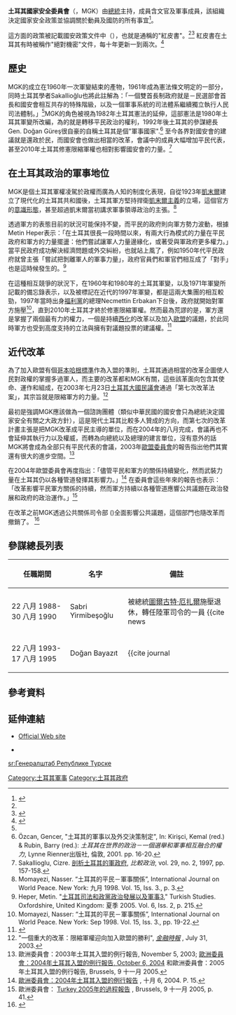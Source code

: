'''土耳其國家安全委員會'''（{{lang-tr|Milli Güvenlik Kurulu}}，MGK）由[[土耳其總統|總統]]主持，成員含文官及軍事成員，該組織決定國家安全政策並協調關於動員及國防的所有事宜<ref name="Publications2003">{{cite book|author=USA (PRD) International Business Publications|title=Turkey Foreign Policy and Government Guide|url=http://books.google.com/books?id=cxr_vqpwVUkC&pg=PA103|date=1 April 2003|publisher=Int'l Business Publications|language=en|isbn=978-0-7397-6282-0|pages=103–|quote=The president presides over the National Security Council, a body that contains civilian as well as military members. .... This body sets national security policy and coordinates all activities related to mobilization and defense}}</ref>。

這方面的政策被記載國安政策文件中（{{lang-tr|Milli Güvenlik Siyaseti Belgesi}}），也就是通稱的"紅皮書"。<ref name=kirmizikitap/><ref>{{cite news
 |url         = http://www.mgk.gov.tr/Turkce/sss.html#soru_28
 |accessdate  = 2009-01-06
 |title       = Devletin milli güvenlik siyasetini içeren belgenin adı "Milli Siyaset Belgesi" veya "Milli Güvenlik Siyaset Belgesi" gibi değişik biçimlerde ifade edilmektedir. Belgenin resmi adı nedir?
 |work        = Frequently Asked Questions
 |publisher   = Milli Güvenlik Kurulu Genel Sekreterligi
 |date        = 2007-10-05
 |language    = tr
 |deadurl     = yes
 |archiveurl  = https://web.archive.org/web/20080908061209/http://www.mgk.gov.tr/Turkce/sss.html#soru_28
 |archivedate = 2008-09-08
}}</ref>
紅皮書在土耳其有時被稱作"絕對機密"文件，每十年更新一到兩次。<ref>{{cite news
|url=http://webarsiv.hurriyet.com.tr/2004/11/24/558422.asp
|accessdate=2009-01-06
|title=Milli Güvenlik Siyaset Belgesi değiştiriliyor
|first=Sedat
|last=Ergin
|language=tr
|date=2004-11-24
|work=[[Hürriyet|Hürriyet]]
|archive-date=2012-02-25
|archive-url=https://web.archive.org/web/20120225163815/http://webarsiv.hurriyet.com.tr/2004/11/24/558422.asp
|dead-url=no
}}</ref>

==歷史==

MGK的成立在1960年一次軍變結束的產物，1961年成為憲法條文明定的一部分，同時土耳其學者Sakallioğlu也將此註解為：「一個雙首長制政府就是－民選部會首長和國安會相互共存的特殊階級，以及一個軍事系統的司法體系繼續獨立執行人民司法體制。」<ref name=cizre/>MGK的角色被視為1982年土耳其憲法的延伸，這部憲法是1980年土耳其軍變所改編，為的就是轉移平民政治的權利，1992年後土耳其的參謀總長Gen. Doğan Güreş很自豪的自稱土耳其是個"軍事國家".<ref>Özcan, Gencer, "土耳其的軍事以及外交決策制定", In: Kirişci, Kemal (red.) & Rubin, Barry (red.): ''土耳其在世界的政治－一個選舉和軍事相互融合的權力'', Lynne Rienner出版社, 倫敦, 2001. pp. 16-20.</ref>
至今各界對國安會的建議就是還政於民，而國安會也做出相當的改革，會議中的成員大幅增加平民代表，甚至2010年土耳其修憲限縮軍權也相對影響國安會的力量。<ref name=cizre>Sakallioglu, Cizre. [http://www.jstor.org/pss/422077 剖析土耳其的軍政府], ''比較政治'', vol. 29, no. 2, 1997, pp. 157-158.</ref>

==在土耳其政治的軍事地位==

MGK是個土耳其軍權凌駕於政權而廣為人知的制度化表現，自從1923年[[凱末爾|凱末爾]]建立了現代化的土耳其共和國後，土耳其軍方堅持捍衛[[凱末爾主義|凱末爾主義]]的立場，這個官方的[[意識形態|意識形態]]，甚至超過凱末爾當初講求軍事領導政治的主張。<ref>Momayezi, Nasser. “土耳其的平民－軍事關係”, International Journal on World Peace. New York: 九月 1998. Vol. 15, Iss. 3., p. 3.</ref> 

透過軍方的表態目前的狀況可能保持不變，而平民的政府則向軍方勢力波動，根據Metin Heper表示：「在土耳其很長一段時間以來，有兩大行為模式的力量在平民政府和軍方的力量擺盪：他們嘗試讓軍人力量邊緣化，或著受與軍政府更多權力。」當平民政府成功解決經濟問題或外交糾紛，也就站上風了，例如1950年代平民政府就曾主張「嘗試把剝離軍人的軍事力量」，政府官員們和軍官們相互成了「對手」也是這時候發生的。<ref>Heper, Metin. "[[DOI:10.1080/14683840500119544|土耳其司法和政黨政治發展以及軍事3]]," Turkish Studies. Oxfordshire, United Kingdom: 夏季 2005. Vol. 6, Iss. 2, p. 215.</ref>

在這種相互競爭的狀況下，在1960年和1980年的土耳其軍變，以及1971年軍變所記載的備忘錄表示，以及被標記在近代的1997年軍變，都是這兩大集團的相互較勁，1997年當時出身[[福利黨|福利黨]]的總理Necmettin Erbakan下台後，政府就開始對軍方施壓<ref> Momayezi, Nasser: “土耳其的平民－軍事關係”, International Journal on World Peace. New York: Sep 1998. Vol. 15, Iss. 3., pp. 19-22.</ref>，直到2010年土耳其才終於修憲限縮軍權。然而最為荒謬的是，軍方還是掌握了兩個最有力的權力，一個是持續[[西方化|西化]]的改革以及加入[[歐盟|歐盟]]的議題，於此同時軍方也受到高度支持的立法與擁有對議題投票的建議權。<ref>{{cite journal 
 |url=http://www.foreignaffairs.org/20060101faessay85108/ersel-aydinli-nihat-ali-ozcan-dogan-akyaz/the-turkish-military-s-march-toward-europe.html 
 |accessdate=2008-12-16 
 |title=土耳其邁入的歐盟的軍事進行曲 
 |author=Ersel Aydinli, Nihat Ali Özcan, and Dogan Akyaz 
 |journal=[[外交(雜誌)|外交(雜誌)]] 
 |month=一月/二月 
 |year=2006 
 |deadurl=yes 
 |archiveurl=https://web.archive.org/web/20090106040555/http://www.foreignaffairs.org/20060101faessay85108/ersel-aydinli-nihat-ali-ozcan-dogan-akyaz/the-turkish-military-s-march-toward-europe.html 
 |archivedate=2009-01-06 
 }}</ref>

==近代改革==

為了加入歐盟有個[[哥本哈根標準|哥本哈根標準]]作為入盟的準則，土耳其通過相當的改革企圖使人民對政權的掌握多過軍人，而主要的改革都和MGK有關，這些該革面向包含其使命、運作和組成，在2003年七月23日[[土耳其大國民議會|土耳其大國民議會]]通過「第七次改革法案」，其宗旨就是限縮軍方的力量。<ref>"一個重大的改革：限縮軍權迎向加入歐盟的勝利", ''[[金融時報|金融時報]]'' , July 31, 2003.</ref>

最初是強調MGK應該做為一個諮詢團體（類似中華民國的國安會只為總統決定國家安全有關之大政方針），這是現代土耳其比較多人贊成的方向，而第七次的改革計畫主張是把MGK改革成平民主導的單位，而在2004年的八月完成，會議再也不會延伸其執行力以及權威，而轉為向總統以及總理的建言單位，沒有意外的話MGK將會成為全部只有平民代表的會議，2003年[[歐盟委員會|歐盟委員會]]的報告指出他們其實還有很大的進步空間。<ref>歐洲委員會：2003年土耳其入盟的例行報告, November 5, 2003; [http://ec.europa.eu/enlargement/archives/pdf/key_documents/2004/rr_tr_2004_en.pdf  歐洲委員會：2004年土耳其入盟的例行報告, October 6, 2004] {{Wayback|url=http://ec.europa.eu/enlargement/archives/pdf/key_documents/2004/rr_tr_2004_en.pdf |date=20160410055417 }} 和歐洲委員會：2005年土耳其入盟的例行報告, Brussels, 9 十一月 2005.</ref>

在2004年歐盟委員會再度指出：「儘管平民和軍方的關係持續變化，然而武裝力量在土耳其仍以各種管道發揮其影響力。」<ref>[http://ec.europa.eu/enlargement/archives/pdf/key_documents/2004/rr_tr_2004_en.pdf 歐洲委員會：2004年土耳其入盟的例行報告] {{Wayback|url=http://ec.europa.eu/enlargement/archives/pdf/key_documents/2004/rr_tr_2004_en.pdf |date=20160410055417 }}, 十月 6, 2004. P. 15.</ref> 在委員會這些年來的報告也表示：「改革影響平民軍方關係的持續，然而軍方持續以各種管道應響公共議題在政治發展和政府的政治運作。」<ref>歐洲委員會： [http://ec.europa.eu/enlargement/archives/pdf/key_documents/2005/package/sec_1426_final_progress_report_tr_en.pdf Turkey 2005年的過程報告] {{Wayback|url=http://ec.europa.eu/enlargement/archives/pdf/key_documents/2005/package/sec_1426_final_progress_report_tr_en.pdf |date=20070630225819 }}, Brussels, 9 十一月 2005, p. 41.</ref>

在改革之前MGK透過公共關係司令部 ({{lang-tr|Toplumla İlişkiler Başkanlığı}})全面影響公共議題，這個部門也隨改革而撤銷了。 <ref name=kirmizikitap>{{cite journal
|url=http://www.aksiyon.com.tr/detay.php?id=25030&yorum_id=12136
|accessdate=2009-01-06
|title=Kırmızı Kitap’ı uyguladık
|first=Faruk
|last=Mercan
|volume=610
|language=tr
|date=2006-08-14
|journal=Aksiyon
|publisher=Feza Gazetecilik A.Ş.
|author=
|archive-url=https://web.archive.org/web/20071123081231/http://www.aksiyon.com.tr/detay.php?id=25030
|archive-date=2007-11-23
|dead-url=yes
}}</ref>

==參謀總長列表==

{| class="wikitable" border="1"
|-
! 任職期間
! 名字
! 備註
|-
| 22 八月 1988-30 八月 1990
| Sabri Yirmibeşoğlu
| 被總統[[圖爾古特·厄扎爾|圖爾古特·厄扎爾]]施壓退休，轉任陸軍司令的一員 <ref name=tirmanis>{{cite news
|url=http://www.milliyet.com.tr/2006/01/08/yazar/dundar.html
|accessdate=2009-01-03
|work=[[Milliyet|Milliyet]]
|title='Özel Harp'çinin tırmanış öyküsü
|date=2006-01-08
|language=tr
|first=Can
|last=Dündar
|authorlink=Can Dündar
|archive-date=2007-06-30
|archive-url=https://web.archive.org/web/20070630051511/http://www.milliyet.com.tr/2006/01/08/yazar/dundar.html
|dead-url=no
}}</ref>
|-
| 22 八月 1993-17 八月 1995
| Doğan Bayazıt 
| <ref name=ilk>{{cite journal 
 |url=http://www.aksiyon.com.tr/detay.php?id=23162 
 |accessdate=2009-01-03 
 |title=İlk Özel Harpçi Orgeneral 
 |first=Faruk 
 |last=Mercan 
 |volume=579 
 |date=2006-01-09 
 |language=tr 
 |journal=Aksiyon 
 |publisher=Feza Gazetecilik A.Ş. 
 |deadurl=yes 
 |archiveurl=https://web.archive.org/web/20070608014728/http://www.aksiyon.com.tr/detay.php?id=23162 
 |archivedate=2007-06-08 
 }}</ref>
|}

==參考資料==
{{Reflist|2}}

==延伸連結==
*[http://www.mgk.gov.tr/ Official Web site]{{tr}} {{en}}
* {{Wayback|url=http://www.mgk.gov.tr/ |date=20070813065459 }} {{en}}

[[Category:土耳其軍事|Category:土耳其軍事]]
[[Category:土耳其政府|Category:土耳其政府]]

[[sr:Генералштаб_Републике_Турске|sr:Генералштаб Републике Турске]]